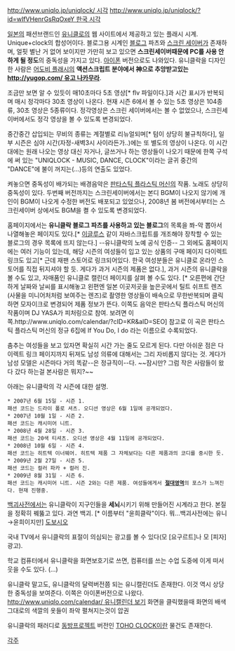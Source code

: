 [[http://www.uniqlo.jp/uniqlock/  시각]]
[[http://www.uniqlo.jp/uniqlock/?id=wIfVHenrGsRqOxeY 한국 시각]]

[[일본]]의 패션브랜드인 [[유니클로]]의 웹 사이트에서 제공하고 있는 플래시 시계. Unique+clock의 합성어이다.
블로그용 시계인 [[블로그]] 파츠와 [[스크린 세이버]]가 존재하며, 얼핏 별난 거 없어 보이지만 가만히 보고 있으면 '''스크린세이버때문에 PC를 사용 안 하게 될 정도'''의 중독성을 가지고 있다. [[아이폰]] 버전으로도 나와있다.
유니클락을 디자인한 사람은 [[어도비 플래시]]의 '''액션스크립트 분야에서 神으로 추앙받고있는 [[http://yugop.com/ 유고 나카무라]]'''. 

조금만 보면 알 수 있듯이 매10초마다 5초 영상[* flv 파일이다.]과 시간 표시가 반복되며 매시 정각마다 30초 영상이 나온다. 현재 시즌 6에서 볼 수 있는 5초 영상은 104종류, 30초 영상은 5종류이다. 정각영상은 스크린 세이버에서는 볼 수 없었으나, 스크린세이버에서도 정각 영상을 볼 수 있도록 변경되었다. 

중간중간 삽입되는 무비의 종류는 계절별로 리뉴얼되며[* 텀이 상당히 불규칙하다], 일부 시즌은 심야 시간(자정-새벽3시 사이라든가..)에는 또 별도의 영상이 나온다. 이 시간대에는 원래 나오는 영상 대신 자거나, 글쓰거나 하는 영상들이 나오기 때문에 한쪽 구석에 써 있는 "UNIQLOCK - MUSIC, DANCE, CLOCK"이라는 글귀 중간의 "DANCE"에 불이 꺼지는(...)등의 연출도 있었다.

켜놓으면 중독성이 배가되는 배경음악은 [[판타스틱 플라스틱 머신]]의 작품. 노래도 상당히 중독성이 있다. 두번째 버전까지는 스크린세이버에서는 본디 BGM이 나오지 않기에 개인이 BGM이 나오게 수정한 버전도 배포되고 있었으나, 2008년 봄 버전에서부터는 스크린세이버 상에서도 BGM을 켤 수 있도록 변경되었다.

홈페이지에서는 '''유니클락 블로그 파츠를 사용하고 있는 블로그'''의 목록을 쫘-악 뽑아서 나열해놓은 페이지도 있다.[* [[이글루스]] 같이 자바스크립트를 개조해야 장착할 수 있는 블로그의 경우 목록에 뜨지 않는다.] --유니클락의 노예 공식 인증-- 그 외에도 홈페이지에는 여러 기능이 있는데, 해당 시즌의 여성들이 입고 있는 상품의 구매 페이지 다이렉트 링크도 있고[* 근데 재팬 스토어로 링크되어있다. 한국 여성분들은 유니클로 온라인 스토어를 직접 뒤지셔야 할 듯. 게다가 과거 시즌의 제품은 없다.], 과거 시즌의 유니클락을 볼 수도 있고, 자매품인 유니클로 캘린더 페이지를 살펴 볼 수도 있다. [* 오른편에 간단하게 날짜와 날씨를 표시해놓고 왼편엔 일본 이곳저곳을 높은곳에서 틸트 쉬프트 렌즈(사물을 미니어처처럼 보여주는 렌즈)로 촬영한 영상들이 배속으로 무한반복되며 클릭하면 모자이크로 변경되어 제품 정보가 뜬다. 이쪽도 음악은 판타스틱 플라스틱 머신의 작품이며 DJ YASA가 피처링으로 참여. 보려면 이쪽.http://www.uniqlo.com/calendar/?cID=KR&aID=SEO] 참고로 이 곡은 판타스틱 플라스틱 머신의 정규 6집에 If You Do, I do 라는 이름으로 수록되었다.

춤추는 여성들을 보고 있자면 확실히 시간 가는 줄도 모르게 된다. 다만 아쉬운 점은 다이렉트 링크 페이지까지 뒤져도 남성 의류에 대해서는 그리 자비롭지 않다는 것. 게다가 남성 모델은 시즌마다 거의 똑같--은 정규직이--다. ~~잠시만? 그럼 작은 사람들이 왔다 갔다 하는걸 본사람은 뭐지?~~

아래는 유니클락의 각 시즌에 대한 설명.

 * 2007년 6월 15일 - 시즌 1.
 패션 코드는 드라이 폴로 셔츠. 오디션 영상은 6월 1일에 공개되었다.
 * 2007년 10월 1일 - 시즌 2.
 패션 코드는 캐시미어 니트.
 * 2008년 4월 28일 - 시즌 3.
 패션 코드는 20색 티셔츠. 오디션 영상은 4월 11일에 공개되었다.
 * 2008년 10월 6일 - 시즌 4.
 패션 코드는 히트텍 이너웨어. 히트텍 제품 그 자체보다는 다른 제품과의 코디를 중시한 듯.
 * 2009년 2월 27일 - 시즌 5.
 패션 코드는 컬러 파카 + 컬러 진.
 * 2009년 8월 31일 - 시즌 6.
 패션 코드는 캐시미어 니트. 시즌 2와는 다른 제품. 여성들에게서 '''[[절대영역]]'''의 포스가 느껴진다. 현재 진행중.

[[백괴사전]]에서는 유니클락이 지구인들을 '''세뇌'''시키기 위해 만들어진 시계라고 한다. 본질을 정확히 꿰뚫고 있다. 과연 백괴. [* 이름부터 "윤희클락"이다. 뭐...백괴사전에는 유니→윤희이지만]
[http://ko.uncyclopedia.info/wiki/%EC%9C%A0%EB%8B%88%ED%81%B4%EB%9D%BD 도보시오]

국내 TV에서 유니클락의 표절이 의심되는 광고를 볼 수 있다(모 [요구르트]나 모 [피자] 광고).

학교 컴퓨터에서 유니클락을 화면보호기로 쓰면, 컴퓨터를 쓰는 수업 도중에 이게 떠서 웃을 수도 있다. (...)

유니클락 말고도, 유니클락의 달력버전쯤 되는 유니캘린더도 존재한다. 이것 역시 상당한 중독성을 보여준다. 이쪽은 아이폰버전으로 나왔다. [[http://www.uniqlo.com/calendar/ 유니캘린더 보기]] 화면을 클릭했을때 화면의 배색 그대로의 색깔의 옷들이 좌악 펼쳐지는것이 압권

유니클락의 패러디로 [[동방프로젝트]] 버전인 [[TOHO CLOCK]]이란 물건도 존재한다.

[[각주]]
